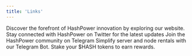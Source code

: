 ```yaml
---
title: 'Links'
---
```


<CardGroup cols={2}> 
  <Card title="Website" icon="globe" href="https://hashpower.bot/">
    Discover the forefront of HashPower innovation by exploring our website.
  </Card>
  <Card title="Twitter" icon="twitter" href="https://twitter.com/hashpowerai">
    Stay connected with HashPower on Twitter for the latest updates
  </Card>
  <Card title="Telegram Chat" icon="telegram" href="https://t.me/hashpowerai">
    Join the HashPower community on Telegram
  </Card>
  <Card title="Telegram Bot" icon="telegram" href="https://t.me/HashPowerAI_bot">
    Simplify server and node rentals with our Telegram Bot.
  </Card>
</CardGroup>
<CardGroup cols={1}> 
  <Card title="Staking Platform" icon="coins" href="https://staking.hashpower.bot/">
    Stake your $HASH tokens to earn rewards.
  </Card>
</CardGroup>